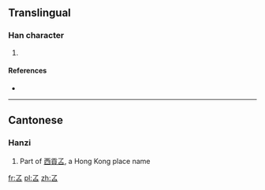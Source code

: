 ==Translingual==

===Han character===
{{Han char|rn=30|rad=口|as=02|sn=5|four=|canj=弓弓口 (NNR)|ids=⿱[[了]][[口]]}}

# {{defn|Han|sort=口02}}

====References====
* {{Han ref|kx=0174.091|hdz=10573.031|uh=53FE|ud=21502}}

----

==Cantonese==

===Hanzi===
{{yue-hanzi|jyut=duk1|y=duk1}}

# Part of [[西貢叾]], a Hong Kong place name

[[fr:叾]]
[[pl:叾]]
[[zh:叾]]